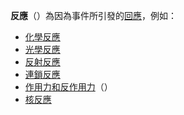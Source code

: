 '''反應'''（{{lang|en|reaction}}）為因為事件所引發的[[回應|回應]]，例如：
* [[化学反应|化學反應]]
* [[光學反應|光學反應]]
* [[反射_(生理学)|反射反應]]
* [[連鎖反應|連鎖反應]]
* [[牛顿运动第三定律|作用力和反作用力]]（{{lang|en|action and reaction}}）
* [[核反應|核反應]]

{{disambig|F|Cat=二字作品消歧义}}